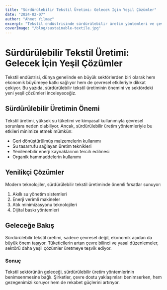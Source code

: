 ```yaml
---
title: "Sürdürülebilir Tekstil Üretimi: Gelecek İçin Yeşil Çözümler"
date: "2024-02-07"
author: "Ahmet Yılmaz"
excerpt: "Tekstil endüstrisinde sürdürülebilir üretim yöntemleri ve çevre dostu yaklaşımlar hakkında detaylı bir inceleme."
coverImage: "/blog/sustainable-textile.jpg"
---
```


# Sürdürülebilir Tekstil Üretimi: Gelecek İçin Yeşil Çözümler

Tekstil endüstrisi, dünya genelinde en büyük sektörlerden biri olarak hem ekonomik büyümeye katkı sağlıyor hem de çevresel etkileriyle dikkat çekiyor. Bu yazıda, sürdürülebilir tekstil üretiminin önemini ve sektördeki yeni yeşil çözümleri inceleyeceğiz.

## Sürdürülebilir Üretimin Önemi

Tekstil üretimi, yüksek su tüketimi ve kimyasal kullanımıyla çevresel sorunlara neden olabiliyor. Ancak, sürdürülebilir üretim yöntemleriyle bu etkileri minimize etmek mümkün:

- Geri dönüştürülmüş malzemelerin kullanımı
- Su tasarrufu sağlayan üretim teknikleri
- Yenilenebilir enerji kaynaklarının tercih edilmesi
- Organik hammaddelerin kullanımı

## Yenilikçi Çözümler

Modern teknolojiler, sürdürülebilir tekstil üretiminde önemli fırsatlar sunuyor:

1. Akıllı su yönetim sistemleri
2. Enerji verimli makineler
3. Atık minimizasyonu teknolojileri
4. Dijital baskı yöntemleri

## Geleceğe Bakış

Sürdürülebilir tekstil üretimi, sadece çevresel değil, ekonomik açıdan da büyük önem taşıyor. Tüketicilerin artan çevre bilinci ve yasal düzenlemeler, sektörü daha yeşil çözümler üretmeye teşvik ediyor.

### Sonuç

Tekstil sektörünün geleceği, sürdürülebilir üretim yöntemlerinin benimsenmesine bağlı. Şirketler, çevre dostu yaklaşımları benimserken, hem gezegenimizi koruyor hem de rekabet güçlerini artırıyor.
